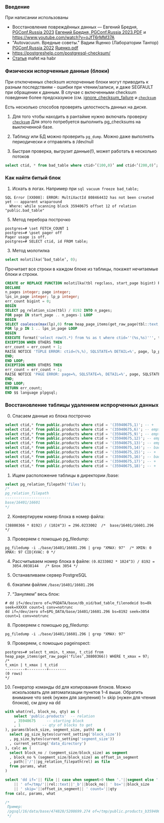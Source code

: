 ###

### Введение
При написании использованы
- Восстановление повреждённых данных — Евгений Бредня, [PGConf.Russia 2023]((https://pgconf.ru/talk/1589424)) [Евгений Бредня, PGConf.Russia 2023.PDF](/PGConf-2023_Data-Recovery_EBrednya.pdf) и https://www.youtube.com/watch?v=oJfT6rMM37A
- "Autovacuum. Вредные советы." Вадим Яценко (Лаборатории Тантор) [PGConf.Russia 2022](https://pgconf.ru/talk/1589312) [Яценко.pdf](/Яценко_Tantor.pdf)
- https://postgreshelp.com/postgresql-checksum/
- [Статья](https://habr.com/ru/articles/853048/) mafet на habr

### Физически испорченные данные (блоки)

При отключенных checksum испорченные блоки могут приводить к разным последствиям - ошибки при чтении/записи, и даже SEGFAULT при обращении к данным.
В случае с включенными checksum поведение более предсказумое (см. [ignore_checksum_failure](https://www.postgresql.org/docs/current/runtime-config-developer.html#GUC-IGNORE-CHECKSUM-FAILURE) и [`checksum`](https://www.postgresql.org/docs/current/checksums.html)

Есть несколько способов проверять целостность данных на диске.

1. Для того чтобы находить в рантайме нужно включать проверку [`checksum`](https://www.postgresql.org/docs/current/checksums.html)
Для этого потребуется выполнить pg_checksums на выключенной базе.

2. Таблицу или БД можно проверить `pg_dump`. Можно даже выполнять периодически и отправлять в /dev/null

3. Быстрая проверка, выгрузит данные(!), может работать в несколько потоков

```sql
select ctid, * from bad_table where ctid>’(100,0)’ and ctid<’(200,0)’;
```

### Как найти битый блок

1. Искать в логах. Например при ```sql vacuum freeze bad_table; ```
```logcatfilter
SQL Error [XX000]: ERROR: MultiXactId 808464432 has not been created yet -- apparent wraparound
  Where: while scanning block 35940675 offset 12 of relation "public.bad_table"
```

5. Метод перебора построчко
```
postgres=# \set FETCH_COUNT 1
postgres=# \pset pager off
Pager usage is off.
postgres=# SELECT ctid, id FROM table;
```

3. Метод молотилка
```sql
select molotilka(’bad_table’, 0);
```

Прочитает все строки в каждом блоке из таблицы, покажет нечитаемые блоки и строки.

```sql
CREATE or REPLACE FUNCTION molotilka(tbl regclass, start_page bigint) RETURNS bigint AS $$
DECLARE
n_pages integer; page integer;
lps_in_page integer; lp_p integer;
err_count bigint = 0;
BEGIN
SELECT pg_relation_size(tbl) / 8192 INTO n_pages;
FOR page IN start_page .. n_pages-1 LOOP
BEGIN
SELECT coalesce(max(lp),0) from heap_page_items(get_raw_page(tbl::text, page)) INTO lps_in_page;
FOR lp_p IN 1 .. lps_in_page LOOP
BEGIN
EXECUTE format('select row(t.*) from %s as t where ctid=''(%s,%s)''', tbl::text, page, lp_p);
EXCEPTION WHEN OTHERS THEN
err_count = err_count + 1;
RAISE NOTICE 'TUPLE ERROR: ctid=(%,%), SQLSTATE=% DETAIL=%', page, lp_p, SQLSTATE, SQLERRM;
END;
END LOOP;
EXCEPTION WHEN OTHERS THEN
err_count = err_count + 1;
RAISE NOTICE 'PAGE ERROR: page=%, SQLSTATE=%, DETAIL=%', page, SQLSTATE, SQLERRM;
END;
END LOOP;
RETURN err_count;
END $$ language plpgsql;
```


### Восстановление таблицы удалением испрорченных данных

0. Спасаем данные из блока построчно

```sql
select ctid,* from public.products where ctid = '(35940675,1)'; -- +
select ctid,* from public.products where ctid = '(35940675,6)'; -- empty
select ctid,* from public.products where ctid = '(35940675,9)'; -- empty
select ctid,* from public.products where ctid = '(35940675,12)'; -- empty
select ctid,* from public.products where ctid = '(35940675,13)'; -- empty
select ctid,* from public.products where ctid = '(35940675,14)'; -- bad
select ctid,* from public.products where ctid = '(35940675,15)'; -- +
select ctid,* from public.products where ctid = '(35940675,16)'; -- bad
select ctid,* from public.products where ctid = '(35940675,17)'; -- +
select ctid,* from public.products where ctid = '(35940675,18)'; -- +
```

1. Ищем расположение таблицы в директории /base:
``` sql
select pg_relation_filepath('files');
/*
pg_relation_filepath
---------------------
base/16401/16601
*/
```

2. Конвертируем номер блока в номер файла:
```
(38800366 * 8192) / (1024^3) = 296.0233002  /*  base/16401/16601.296 */
```
3. Проверяем с помощью pg_filedump:
```
pg_filedump -i ./base/16401/16601.296 | grep "XMAX: 97"  /* XMIN: 0 XMAX: 97 CID|XVAC: 0 */
```
4. Рассчитываем номер блока в файле:
```(0.0233002 * 1024^3) / 8192 = 3054.0038144   /* Блок 3054 */```

5. Останавливаем сервер PostgreSQL

6. бэкапим файлик `/base/16401/16601.296`

7. “Зануляем” весь блок:
```shell
# dd if=/dev/zero of=/PGDATA/base/db_oid/bad_table_filenodeid bs=8k seek=XXXXX count=1 conv=notrunc
dd if=/dev/zero of=$PG_DATA/base/16401/16601.296 bs=8192 seek=3054 count=1 conv=notrunc
```

8. Проверяем с помощью pg_filedump:
```shell
pg_filedump -i ./base/16401/16601.296 | grep "XMAX: 97"
```

9. Проверяем, с помощью pageinspect:
```
postgres=# select t_xmin, t_xmax, t_ctid from heap_page_items(get_raw_page('files',38800366)) WHERE t_xmax = 97;
/*
t_xmin | t_xmax | t_ctid
---------+---------+--------
(0 rows)
*/
```

10. Генератор команды dd для копирования блоков. Можно искользовать для автоматизации пунктов 1-4 выше.
Обратить внимание что seek (нужен для зануления) != skip (нужен для чтения блоков), см доку на dd

```sql
with what(rel, block_no, qty) as (
    select 'public.products'  -- relation
    , 35940675     -- starting block
    , 1          -- qty of blocks to get
), params(block_size, segment_size, path) as (
  select pg_size_bytes(current_setting('block_size'))
  , pg_size_bytes(current_setting('segment_size'))
  , current_setting('data_directory')
), calc as (
  select block_no / (segment_size/block_size) as segment
  , block_no % (segment_size/block_size) as offset_in_segment
  , path||'/'||pg_relation_filepath(rel) as file
  from params, what
)

select 'dd if='|| file || case when segment>0 then '.'||segment else '' end
    || ' of=/tmp/'||rel::text||'_b'||block_no|| ' bs='||block_size
    || ' skip='||offset_in_segment|| ' count='||qty
from calc, params, what

/*
 Пример:
 /pgsql/16/data/base/474828/5208699.274 of=/tmp/public.products_b35940675 bs=8192 skip=26947 count=1
 */
```

